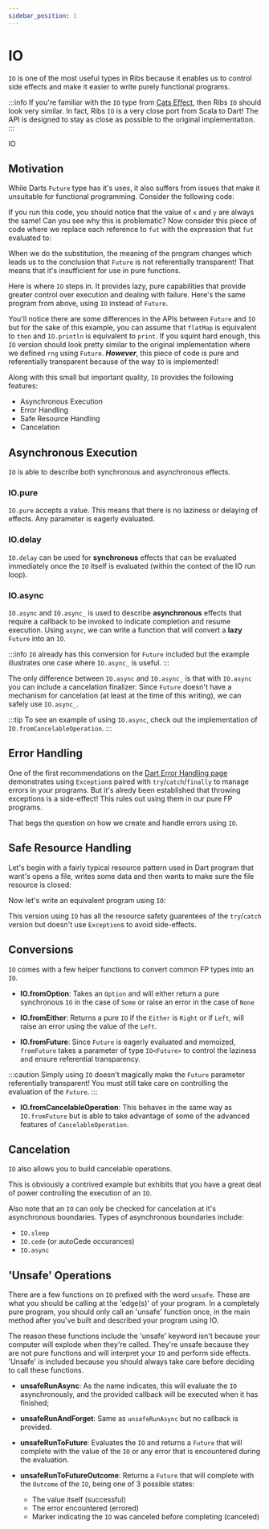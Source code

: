```yaml
---
sidebar_position: 1
---
```



# IO

`IO` is one of the most useful types in Ribs because it enables us to control
side effects and make it easier to write purely functional programs.

:::info
If you're familiar with the `IO` type from [Cats Effect](https://typelevel.org/cats-effect/),
then Ribs `IO` should look very similar. In fact, Ribs `IO` is a very close
port from Scala to Dart! The API is designed to stay as close as possible to
the original implementation.
:::

IO

## Motivation

While Darts `Future` type has it's uses, it also suffers from issues that make
it unsuitable for functional programming. Consider the following code:

<CodeSnippet language="dart" snippet={IOSnippet} section="io-1" />

If you run this code, you should notice that the value of `x` and `y` are
always the same! Can you see why this is problematic? Now consider this piece
of code where we replace each reference to `fut` with the expression that `fut`
evaluated to:

<CodeSnippet language="dart" snippet={IOSnippet} section="io-2" />

When we do the substitution, the meaning of the program changes which leads us
to the conclusion that `Future` is not referentially transparent! That means
that it's insufficient for use in pure functions.

Here is where `IO` steps in. It provides lazy, pure capabilities that provide
greater control over execution and dealing with failure. Here's the same
program from above, using `IO` instead of `Future`.

<CodeSnippet language="dart" snippet={IOSnippet} section="io-3" />

You'll notice there are some differences in the APIs between `Future` and `IO`
but for the sake of this example, you can assume that `flatMap` is equivalent
to `then` and `IO.println` is equivalent to `print`. If you squint hard enough,
this `IO` version should look pretty similar to the original implementation
where we defined `rng` using `Future`. ***However***, this piece of code is
pure and referentially transparent because of the way `IO` is implemented!

Along with this small but important quality, `IO` provides the following
features:

* Asynchronous Execution
* Error Handling
* Safe Resource Handling
* Cancelation


## Asynchronous Execution

`IO` is able to describe both synchronous and asynchronous effects.

### IO.pure

`IO.pure` accepts a value. This means that there is no laziness or delaying
of effects. Any parameter is eagerly evaluated.

### IO.delay

`IO.delay` can be used for **synchronous** effects that can be evaluated
immediately once the `IO` itself is evaluated (within the context of the
IO run loop).

### IO.async

`IO.async` and `IO.async_` is used to describe **asynchronous** effects that require a
callback to be invoked to indicate completion and resume execution. Using `async`, we
can write a function that will convert a **lazy** `Future` into an `IO`.

<CodeSnippet language="dart" title="IO.async_" snippet={IOSnippet} section="io-async-1" />

:::info
`IO` already has this conversion for `Future` included but the example
illustrates one case where `IO.async_` is useful.
:::

The only difference between `IO.async` and `IO.async_` is that with `IO.async`
you can include a cancelation finalizer. Since `Future` doesn't have a
mechanism for cancelation (at least at the time of this writing), we can safely
use `IO.async_`.

:::tip
To see an example of using `IO.async`, check out the implementation of `IO.fromCancelableOperation`.
:::

## Error Handling

One of the first recommendations on the [Dart Error Handling page](https://dart.dev/language/error-handling)
demonstrates using `Exception`s paired with `try`/`catch`/`finally` to manage
errors in your programs. But it's alredy been established that throwing
exceptions is a side-effect! This rules out using them in our pure FP programs.

That begs the question on how we create and handle errors using `IO`.

<CodeSnippet language="dart" title="Error Handling with IO" snippet={IOSnippet} section="error-handling-1" />

## Safe Resource Handling

Let's begin with a fairly typical resource pattern used in Dart program that
want's opens a file, writes some data and then wants to make sure the file
resource is closed:

<CodeSnippet language="dart" title="Resource Safety try/catch/finally" snippet={IOSnippet} section="safe-resources-1" />

Now let's write an equivalent program using `IO`:

<CodeSnippet language="dart" title="Resource Safety with IO" snippet={IOSnippet} section="safe-resources-2" />

This version using `IO` has all the resource safety guarentees of the `try`/`catch` version but
doesn't use `Exception`s to avoid side-effects.

## Conversions

`IO` comes with a few helper functions to convert common FP types into an `IO`.

<CodeSnippet language="dart" title="IO Conversions" snippet={IOSnippet} section="conversions-1" />

* **IO.fromOption**: Takes an `Option` and will either return a pure
synchronous `IO` in the case of `Some` or raise an error in the case of `None`

* **IO.fromEither**: Returns a pure `IO` if the `Either` is `Right` or if
`Left`, will raise an error using the value of the `Left`.

* **IO.fromFuture**: Since `Future` is eagerly evaluated and memoized,
`fromFuture` takes a parameter of type `IO<Future>` to control the laziness
and ensure referential transparency.

:::caution
Simply using `IO` doesn't magically make the `Future` parameter referentially transparent!
You must still take care on controlling the evaluation of the `Future`.
:::

<CodeSnippet language="dart" title="IO.fromFuture" snippet={IOSnippet} section="conversions-bad-future" />

* **IO.fromCancelableOperation**: This behaves in the same way as
`IO.fromFuture` but is able to take advantage of some of the advanced features
of `CancelableOperation`.

## Cancelation

`IO` also allows you to build cancelable operations.

<CodeSnippet language="dart" title="IO Cancel Example" snippet={IOSnippet} section="cancelation-1" />

This is obviously a contrived example but exhibits that you have a great deal
of power controlling the execution of an `IO`.

Also note that an `IO` can only be checked for cancelation at it's asynchronous
boundaries. Types of asynchronous boundaries include:

* `IO.sleep`
* `IO.cede` (or autoCede occurances)
* `IO.async`

## 'Unsafe' Operations

There are a few functions on `IO` prefixed with the word `unsafe`. These are
what you should be calling at the 'edge(s)' of your program. In a completely
pure program, you should only call an 'unsafe' function once, in the main
method after you've built and described your program using IO.

The reason these functions include the 'unsafe' keyword isn't because your
computer will explode when they're called. They're unsafe because they are
not pure functions and will interpret your `IO` and perform side effects.
'Unsafe' is included because you should always take care before deciding
to call these functions.

* **unsafeRunAsync**: As the name indicates, this will evaluate the `IO`
asynchronously, and the provided callback will be executed when it has
finished;

* **unsafeRunAndForget**: Same as `unsafeRunAsync` but no callback is provided.

* **unsafeRunToFuture**: Evaluates the `IO` and returns a `Future` that will
complete with the value of the `IO` or any error that is encountered during
the evaluation.

* **unsafeRunToFutureOutcome**: Returns a `Future` that will complete with
the `Outcome` of the `IO`, being one of 3 possible states:
  * The value itself (successful)
  * The error encountered (errored)
  * Marker indicating the `IO` was canceled before completing (canceled)
